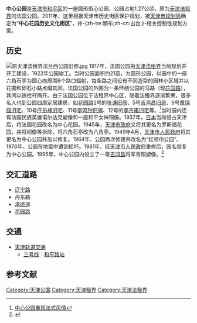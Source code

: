 '''中心公园'''是[[天津市|天津市]][[和平区_(天津市)|和平区]]的一座圆形街心公园，公园占地1.27公顷，原为[[天津法租界|天津法租界]]的法国公园。2011年，这里根据天津市历史街区保护规划，被[[天津市规划局|天津市规划局]]确定为“'''中心花园历史文化街区'''”，并-{zh-tw:頒布;zh-cn:出台;}-相关控制性规划方案。

== 历史 ==
[[File:原天津法租界法兰西公园旧照.jpg|thumb]]
1917年，法国公园由[[天津法租界|天津法租界]]当局规划并开工建设，1922年公园竣工。当时公园面积约21亩，为圆形公园，以园中的一座六角石亭为圆心向周围6个路口辐射，每条路之间设有不同造型的园林小区域并以花圃和卵石小路点缀其间。法国公园的外围为一条环绕公园的马路（现[[花园路_(天津)|花园路]]），其间以铁栏杆隔开。由于法国公园位于法租界中心区，随着法租界逐渐繁荣，很多名人也到公园四周定居建房，如[[花园路_(天津)|花园路]]2号的[[张公撝旧居|张谦旧居]]、5号[[吉鸿昌旧居|吉鸿昌旧居]]、9号[[章瑞庭旧宅|章瑞庭旧宅]]、10号[[庄乐峰旧宅|庄乐峰旧宅]]、11号[[李鸣钟旧居|李鸣钟旧居]]、12号的[[李吉甫旧宅|李吉甫旧宅]]等。<ref>[http://news.qq.com/a/20081030/001221.htm 中心公园重现法式风情]</ref>当时园内还有法国民族英雄诺尔达克塑像和一座和平女神铜像。1937年，[[日本|日本]]当局侵占天津后，将法国花园改名为中心花园。1945年，[[天津市政府_(中华民国)|天津市政府]]又将其更名为罗斯福花园，并将铜像等拆除，将六角石亭改为八角亭。1949年4月，[[天津市人民政府|天津市人民政府]]将其更名为中心公园并加以修复。1964年，公园再次修建并改名为“红领巾公园”。1976年，公园在地震中遭到损坏。1981年，经[[天津市人民政府|天津市人民政府]]重修后，园名恢复为中心公园。1995年，中心公园内设立了一尊[[吉鸿昌|吉鸿昌]]将军青铜塑像。<ref>{{Cite web |url=http://www.022net.com/2009/5-6/424367162675880.html |title=天津中心公园介绍 |accessdate=2009-12-22 |archive-date=2013-11-16 |archive-url=https://web.archive.org/web/20131116052134/http://www.022net.com/2009/5-6/424367162675880.html |dead-url=no }}</ref>

== 交汇道路 ==
*[[辽宁路_(天津)|辽宁路]]
*丹东路
*[[承德道|承德道]]
*[[花园路_(天津)|花园路]]

== 交通 ==
*[[天津轨道交通|天津轨道交通]]
**[[天津地铁三号线|三号线]]：[[和平路站_(天津地铁)|和平路站]]

==参考文献==
<div class="references-small">
<references />
</div>

{{Geographic Location
 | 西北 = [[原久大精盐公司大楼|原久大精盐公司大楼]] 
 | 北 = [[李吉甫旧宅|李吉甫旧宅]]<br />[[花园路_(天津)|花园路]]
 | 東北 = [[李鸣钟旧居|李鸣钟旧居]]
 | 西 = [[张公撝旧居|张公撝旧居]] [[花园路_(天津)|花园路]]                             
 | 中央 = '''中心公园'''
 | 東 =[[花园路_(天津)|花园路]] [[庄乐峰旧宅|庄乐峰旧宅]]
 | 西南 = [[原开滦煤矿办公楼|原开滦煤矿办公楼]]
 | 南 = [[花园路_(天津)|花园路]]<br />[[吉鸿昌旧居|吉鸿昌旧居]]
 | 東南 = [[章瑞庭旧宅|章瑞庭旧宅]]
}}

{{天津公园}}
{{天津历史文化街区}}
{{天津近代历史文化专题}}

[[Category:天津公園|Category:天津公園]]
[[Category:天津租界|Category:天津租界]]
[[Category:天津法租界|Category:天津法租界]]